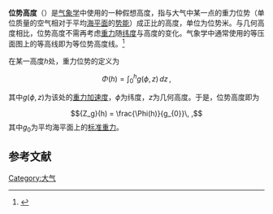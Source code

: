 '''位势高度'''（{{lang-en|geopotential height}}）是[[气象学|气象学]]中使用的一种假想高度，指与大气中某一点的重力位势（单位质量的空气相对于平均[[海平面|海平面]]的[[势能|势能]]）成正比的高度，单位为位势米。与几何高度相比，位势高度不需再考虑[[重力|重力]]随[[纬度|纬度]]与高度的变化。气象学中通常使用的等压面图上的等高线即为等位势高度线。<ref>{{cite book|title=《中国农业百科全书 农业气象卷》|publisher=农业出版社|year=1986}}</ref>

在某一高度''h''处，重力位势的定义为
:<math>\Phi(h) = \int_0^h g(\phi,z)\,dz\, ,</math>

其中<math>g(\phi,z)</math>为该处的[[重力加速度|重力加速度]]，<math>\phi</math>为纬度，<math>z</math>为几何高度。于是，位势高度即为
:<math>{Z_g}(h) = \frac{\Phi(h)}{g_{0}}\, ,</math> 
其中<math>g_0</math>为平均海平面上的[[标准重力|标准重力]]。

== 参考文献 ==
{{reflist}}

{{climate-stub}}

[[Category:大气|Category:大气]]